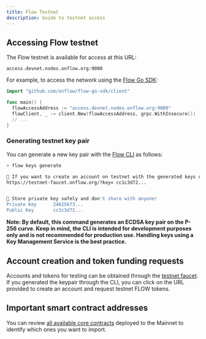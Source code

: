 ```yaml
---
title: Flow Testnet
description: Guide to testnet access
---
```


## Accessing Flow testnet

The Flow testnet is available for access at this URL:

```
access.devnet.nodes.onflow.org:9000
```

For example, to access the network using the [Flow Go SDK](https://github.com/onflow/flow-go-sdk):

```go
import "github.com/onflow/flow-go-sdk/client"

func main() {
  flowAccessAddress := "access.devnet.nodes.onflow.org:9000"
  flowClient, _ := client.New(flowAccessAddress, grpc.WithInsecure())
  // ...
}
```

### Generating testnet key pair

You can generate a new key pair with the [Flow CLI](https://github.com/onflow/flow-cli) as follows:

```sh
> flow keys generate

🙏 If you want to create an account on testnet with the generated keys use this link:
https://testnet-faucet.onflow.org/?key= cc1c3d72...


🔴️ Store private key safely and don't share with anyone!
Private Key      246256f3...
Public Key       cc1c3d72...
```

**Note: By default, this command generates an ECDSA key pair on the P-256 curve. Keep in mind, the CLI is intended for development purposes only and is not recommended for production use. Handling keys using a Key Management Service is the best practice.**

## Account creation and token funding requests

Accounts and tokens for testing can be obtained through the [testnet faucet](https://testnet-faucet.onflow.org/). If you generated the keypair through the CLI, you can click on the URL provided to create an account and request testnet FLOW tokens.

## Important smart contract addresses

You can review [all available core contracts](/core-contracts/) deployed to the Mainnet to identify which ones you want to import.
